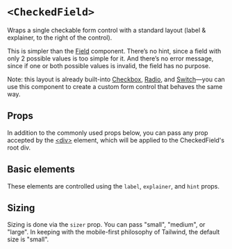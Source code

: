 


<Meta of={Stories} />

# `<CheckedField>`

Wraps a single checkable form control with a standard layout (label & explainer,
to the right of the control).

This is simpler than the [Field](/docs/form-field--docs/) component. There’s no
hint, since a field with only 2 possible values is too simple for it. And
there’s no error message, since if one or both possible values is invalid, the
field has no purpose.

Note: this layout is already built-into [Checkbox](/docs/forms-checkbox--docs/),
[Radio](/docs/forms-radio--docs/), and [Switch](/docs/forms-switch--docs/)—you
can use this component to create a custom form control that behaves the same
way.

<FakeCanvas>
  <CheckedField
    label="A label"
    explainer="An explainer"
    sizer={CheckedField.sizer.medium}
  >
    <FormControlPlaceholder tiny />
  </CheckedField>
</FakeCanvas>

<TableOfContents />

## Props

In addition to the commonly used props below, you can pass any prop accepted by
the [&lt;div&gt;](htps://react.dev/reference/react-dom/components/common)
element, which will be applied to the CheckedField's root div.

<ArgTypes of={CheckedField} sort="requiredFirst" />

## Basic elements

These elements are controlled using the `label`, `explainer`, and `hint` props.

<Canvas of={Stories.Basic} sourceState="shown" />

## Sizing

Sizing is done via the `sizer` prop. You can pass "small", "medium", or "large".
In keeping with the mobile-first philosophy of Tailwind, the default size is
"small".

<Canvas of={Stories.AllSizes} />
